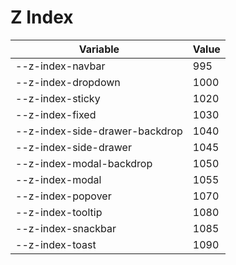  
<Meta title="Variables/ZIndex" />


# Z Index

| Variable | Value |
| -------- | ------- |
| --z-index-navbar | 995 |
| --z-index-dropdown | 1000 |
| --z-index-sticky | 1020 |
| --z-index-fixed | 1030 |
| --z-index-side-drawer-backdrop | 1040 |
| --z-index-side-drawer | 1045 |
| --z-index-modal-backdrop | 1050 |
| --z-index-modal | 1055 |
| --z-index-popover | 1070 |
| --z-index-tooltip | 1080 |
| --z-index-snackbar | 1085 |
| --z-index-toast | 1090 |
